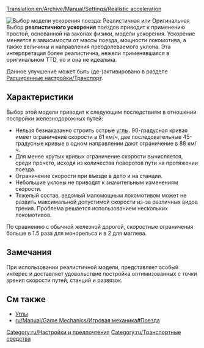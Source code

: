[[Translation:en/Archive/Manual/Settings/Realistic acceleration]]
{{ru/Необходимо сделать|поправить картинку}}

[[File:en/Realistic acceleration config.png|frame|right|Выбор модели ускорения поезда: ''Реалистичная'' или ''Оригинальная'']]
Выбор '''реалистичного ускорения''' поездов приводит к применению простой, основанной на законах физики, модели ускорения. Ускорение меняется в зависимости от массы поезда, мощности локомотива, а также величины и направления преодолеваемого уклона. Эта интерпретация более реалистична, нежели применявшаяся в оригинальном TTD, но и она не идеальна.

Данное улучшение может быть (де-)активировано в разделе [[ru/Archive/Manual/Settings/Расширенные настройки/Транспорт#Модель ускорения поезда|Расширенные настройки/Транспорт]].

==Характеристики==
Выбор этой модели приводит к следующим последствиям в отношении постройки железнодорожных путей:
* Нельзя безнаказанно строить острые [[ru/Community/Углы|углы]]. 90-градусная кривая имеет ограничение скорости в 61 км/ч, две последовательные 45-градусные кривые в одном направлении дают ограничение в 88 км/ч.
* Для менее крутых кривых ограничение скорости вычисляется, среди прочего, исходя из количества поворотов пути на протяжении поезда.
* Ограничение скорости при въезде в депо и на станции.
* Небольшие уклоны не приводят к значительным изменениям скорости.
* Тяжелый состав, ведомый маломощным локомотивом может не развить максимальной допустимой скорости из-за различных видов трения. Проблема решается использованием нескольких локомотивов.

По сравнению с обычной железной дорогой, скоростные ограничения больше в 1.5 раза для монорельса и в 2 для маглева.

==Замечания==
При использовании реалистичной модели, представляет особый интерес и доставляет удовольствие постройка оптимизованных с точки зрения скорости путей, станций и развязок.

==См также==
* [[ru/Community/Углы|Углы]]
* [[ru/Manual/Game Mechanics/Игровая механика#Поезда]]

[[Category:ru/Настройки и предпочтения]]
[[Category:ru/Транспортные средства]]